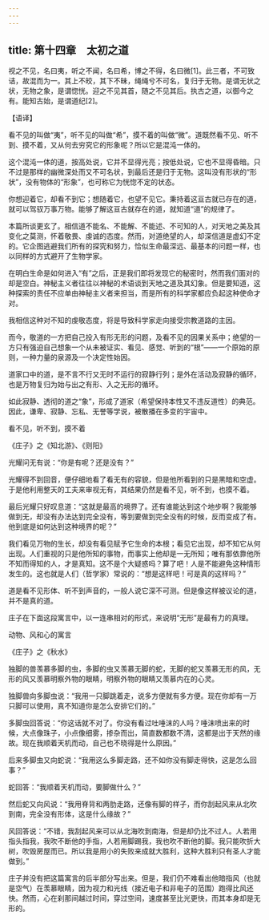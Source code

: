```yaml
---
---
---
```

title: 第十四章　太初之道
---




视之不见，名曰夷，听之不闻，名曰希，博之不得，名曰微[1]。此三者，不可致诘，故混而为一。其上不皎，其下不昧，绳绳兮不可名，复归于无物。是谓无状之状，无物之象，是谓惚恍。迎之不见其首，随之不见其后。执古之道，以御今之有。能知古始，是谓道纪[2]。

【语译】

看不见的叫做“夷”，听不见的叫做“希”，摸不着的叫做“微”。道既然看不见、听不到、摸不着，又从何去穷究它的形象呢？所以它是混沌一体的。

这个混沌一体的道，按高处说，它并不显得光亮；按低处说，它也不显得昏暗。只不过是那样的幽微深处而又不可名状，到最后还是归于无物。这叫没有形状的“形状”，没有物体的“形象”，也可称它为恍惚不定的状态。

你想迎着它，却看不到它；想随着它，也望不见它。秉持着这亘古就已存在的道，就可以驾驭万事万物。能够了解这亘古就存在的道，就知道“道”的规律了。

本篇所谈更玄了。相信道不能名、不能解、不能述、不可知的人，对天地之美及其变化之莫测，怀着敬畏、虔诚的态度。然而，对道绝望的人，却深信道是虚幻不定的。它企图逃避我们所有的探究和努力，恰似生命最深远、最基本的问题一样，也以同样的方式避开了生物学家。

在明白生命是如何进入“有”之后，正是我们即将发现它的秘密时，然而我们面对的却是空白。神秘主义者往往以神秘的术语谈到天地之道及其幻象。但是要知道，这种探索的责任不应单由神秘主义者来担当，而是所有的科学家都应负起这种使命才对。

我相信这种对不知的虔敬态度，将是导致科学家走向接受宗教道路的主因。

而今，敬道的一方把自己投入有形无形的问题，及看不见的因果关系中；绝望的一方只有强迫自己想象一个从未被证实、看见、感觉、听到的“根”——一个原始的原则，一种力量的泉源及一个决定性始因。

道家口中的道，是不言不行又无时不运行的寂静行列；是外在活动及寂静的循环，也是万物复归为始与出之有形、入之无形的循环。

如此寂静、透彻的道之“象”，形成了道家（希望保持本性又不违反道性）的典范。因此，谦卑、寂静、忘私、无誉等学说，被散播在多变的宇宙中。

看不见，听不到，摸不着

《庄子》之《知北游》、《则阳》

光耀问无有说：“你是有呢？还是没有？”

光耀得不到回音，便仔细地看了看无有的容貌，但是他所看到的只是黑暗和空虚。于是他利用整天的工夫来审视无有，其结果仍然是看不见，听不到，也摸不着。

最后光耀只好叹息道：“这就是最高的境界了。还有谁能达到这个地步啊？我能够做到无，却没有办法达到完全没有，等到要做到完全没有的时候，反而变成了有。他到底是如何达到这种境界的呢？”

我们看见万物的生长，却没有看见赋予它生命的本根；看见它出现，却不知它从何出现。人们重视的只是他所知的事物，而事实上他却是一无所知；唯有那依靠他所不知而得知的人，才是真知。这不是个大疑惑吗？算了吧！人是不能避免这种情形发生的。这也就是人们（哲学家）常说的：“想是这样吧！可是真的这样吗？”

道是看不见形体、听不到声音的，一般人说它深不可测。但是像这样被议论的道，并不是真的道。

庄子在下面这段寓言中，以一连串相对的形式，来说明“无形”是最有力的真理。

动物、风和心的寓言

《庄子》之《秋水》

独脚的兽羡慕多脚的虫，多脚的虫又羡慕无脚的蛇，无脚的蛇又羡慕无形的风，无形的风又羡慕明察外物的眼睛，明察外物的眼睛又羡慕内在的心灵。

独脚兽向多脚虫说：“我用一只脚跳着走，说多方便就有多方便。现在你却有一万只脚可以使用，真不知道你是怎么安排它们的。”

多脚虫回答说：“你这话就不对了。你没有看过吐唾沫的人吗？唾沫喷出来的时候，大点像珠子，小点像细雾，掺杂而出，简直数都数不清，这都是出于天然的缘故。现在我顺着天机而动，自己也不晓得是什么原因。”

后来多脚虫又向蛇说：“我用这么多脚走路，还不如你没有脚走得快，这是怎么回事？”

蛇回答：“我顺着天机而动，要脚做什么？”

然后蛇又向风说：“我用脊背和两肋走路，还像有脚的样子，而你刮起风来从北吹到南，完全没有形体，这是什么缘故？”

风回答说：“不错，我刮起风来可以从北海吹到南海，但是却仍比不过人。人若用指头指我，我吹不断他的手指，人若用脚踢我，我也吹不断他的脚。我只能吹折大树，吹毁房屋而已。所以我是用小的失败来成就大胜利，这种大胜利只有圣人才能做到。”

庄子并没有把这篇寓言的后半部分写出来。但是，我们仍不难看出他暗指风（也就是空气）在羡慕眼睛，因为视力和光线（接近电子和非电子的范围）跑得比风还快。然而，心在刹那间越过时间，穿过空间，速度甚至比光更快，而其本身却是无形的。